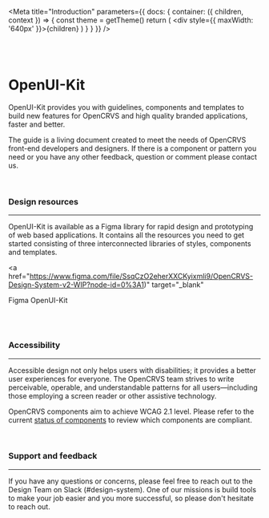 <!--This Source Code Form is subject to the terms of the Mozilla Public
License, v. 2.0. If a copy of the MPL was not distributed with this
file, You can obtain one at https://mozilla.org/MPL/2.0/.

OpenCRVS is also distributed under the terms of the Civil Registration
& Healthcare Disclaimer located at http://opencrvs.org/license.

Copyright (C) The OpenCRVS Authors. OpenCRVS and the OpenCRVS
graphic logo are (registered/a) trademark(s) of Plan International.-->


<Meta
  title="Introduction"
  parameters={{
    docs: {
      container: ({ children, context }) => {
        const theme = getTheme()
        return (
          <DocsContainer context={context}>
            <ThemeProvider theme={theme}>
              <div style={{ maxWidth: '640px' }}>{children}</div>
            </ThemeProvider>
          </DocsContainer>
        )
      }
    }
  }}
/>

<Pill label="v 1.0.0" type="default" size="small" />
<br />
<br />

# OpenUI-Kit

OpenUI-Kit provides you with guidelines, components and templates to build new features for OpenCRVS and high quality branded applications, faster and better.

The guide is a living document created to meet the needs of OpenCRVS front-end developers and designers. If there is a component or pattern you need or you have any other feedback, question or comment please contact us.

<br />

### Design resources

---

OpenUI-Kit is available as a Figma library for rapid design and prototyping of web based applications. It contains all the resources you need to get started consisting of three interconnected libraries of styles, components and templates.

<a
  href="https://www.figma.com/file/SsqCzO2eherXXCKyixmli9/OpenCRVS-Design-System-v2-WIP?node-id=0%3A1)"
  target="_blank"
>
  Figma OpenUI-Kit
</a>

<br />
<br />

### Accessibility

---

Accessible design not only helps users with disabilities; it provides a better user experiences for everyone. The OpenCRVS team strives to write perceivable, operable, and understandable patterns for all users—including those employing a screen reader or other assistive technology.

OpenCRVS components aim to achieve WCAG 2.1 level. Please refer to the current [status of components](?path=/docs/components-status--page) to review which components are compliant.

<br />

### Support and feedback

---

If you have any questions or concerns, please feel free to reach out to the Design Team on Slack (#design-system). One of our missions is build tools to make your job easier and you more successful, so please don't hesitate to reach out.

<br />

